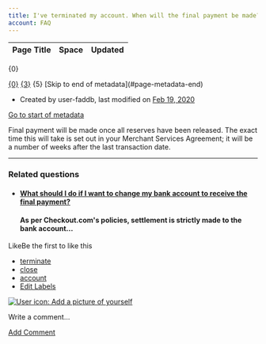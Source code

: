 ```yaml
---
title: I've terminated my account. When will the final payment be made?
account: FAQ 
---
```


<table class="aui"> <thead> <tr class="header"> <th class="search-result-title">Page Title</th> <th class="search-result-space">Space</th> <th class="search-result-date">Updated</th> </tr> </thead> </table> <p class="search-result-count">{0}</p> <tr class="search-result"> <td class="search-result-title"><a href="{1}" class="content-type-{2}"><span>{0}</span></a></td> <td class="search-result-space"><a class="space" href="/display/{4}/" title="{3}">{3}</a></td> <td class="search-result-date"><span class="date" title="{6}">{5}</span></td> </tr> [Skip to end of metadata](#page-metadata-end)

*   Created by user-faddb, last modified on [Feb 19, 2020](/pages/diffpagesbyversion.action?pageId=721210&selectedPageVersions=4&selectedPageVersions=5 "Show changes")

[Go to start of metadata](#page-metadata-start)

Final payment will be made once all reserves have been released. The exact time this will take is set out in your Merchant Services Agreement; it will be a number of weeks after the last transaction date.

* * *

### Related questions

*   #### [What should I do if I want to change my bank account to receive the final payment?](/pages/viewpage.action?pageId=721208)
    
    #### As per Checkout.com's policies, settlement is strictly made to the bank account...
    

LikeBe the first to like this

*   [terminate](/label/FAQ/terminate)
*   [close](/label/FAQ/close)
*   [account](/label/FAQ/account)
*   [Edit Labels](# "Edit Labels (Type 'l')")

[![User icon: Add a picture of yourself](/s/en_GB/7901/abf7b35644d5a5d1d7e4b0969a83e8eb2b569fb5/_/images/icons/profilepics/add_profile_pic.svg)](/users/profile/editmyprofilepicture.action)

Write a comment…

[Add Comment](/pages/viewpage.action?pageId=721210&showComments=true&showCommentArea=true#addcomment)
